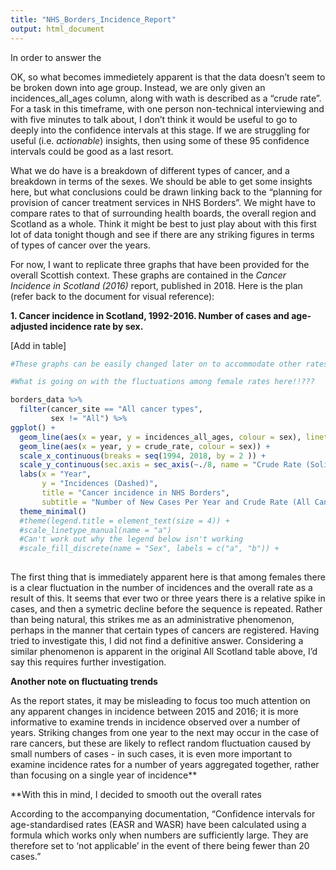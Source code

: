 ```yaml
---
title: "NHS_Borders_Incidence_Report"
output: html_document
---
```


In order to answer the 

OK, so what becomes immedietely apparent is that the data doesn't seem to be broken down into age group. Instead, we are only given an incidences_all_ages column, along with wath is described as a "crude rate". For a task in this timeframe, with one person non-technical interviewing and with five minutes to talk about, I don't think it would be useful to go to deeply into the confidence intervals at this stage. If we are struggling for useful (i.e. *actionable*) insights, then using some of these 95 confidence intervals could be good as a last resort. 

What we do have is a breakdown of different types of cancer, and a breakdown in terms of the sexes. We should be able to get some insights here, but what conclusions could be drawn linking back to the "planning for provision of cancer treatment services in NHS Borders". We might have to compare rates to that of surrounding health boards, the overall region and Scotland as a whole. Think it might be best to just play about with this first lot of data tonight though and see if there are any striking figures in terms of types of cancer over the years. 

For now, I want to replicate three graphs that have been provided for the overall Scottish context. These graphs are contained in the *Cancer Incidence in Scotland (2016)* report, published in 2018. Here is the plan (refer back to the document for visual reference):

**1. Cancer incidence in Scotland, 1992-2016. Number of cases and age-adjusted incidence rate by sex.**

[Add in table]


```r
#These graphs can be easily changed later on to accommodate other rates, especially when we look a bit further into the easr and wasr rates.

#What is going on with the fluctuations among female rates here!!???

borders_data %>%
  filter(cancer_site == "All cancer types",
         sex != "All") %>%
ggplot() +
  geom_line(aes(x = year, y = incidences_all_ages, colour = sex), linetype = "dashed") +
  geom_line(aes(x = year, y = crude_rate, colour = sex)) +
  scale_x_continuous(breaks = seq(1994, 2018, by = 2 )) +
  scale_y_continuous(sec.axis = sec_axis(~./8, name = "Crude Rate (Solid)\n")) +
  labs(x = "Year",
       y = "Incidences (Dashed)",
       title = "Cancer incidence in NHS Borders",
       subtitle = "Number of New Cases Per Year and Crude Rate (All Cancers)") +
  theme_minimal()
  #theme(legend.title = element_text(size = 4)) +
  #scale_linetype_manual(name = "a")
  #Can't work out why the legend below isn't working
  #scale_fill_discrete(name = "Sex", labels = c("a", "b")) +
  
```

The first thing that is immediately apparent here is that among females there is a clear fluctuation in the number of incidences and the overall rate as a result of this. It seems that ever two or three years there is a relative spike in cases, and then a symetric decline before the sequence is repeated. Rather than being natural, this strikes me as an administrative phenomenon, perhaps in the manner that certain types of cancers are registered. Having tried to investigate this, I did not find a definitive answer. Considering a similar phenomenon is apparent in the original All Scotland table above, I'd say this requires further investigation. 

**Another note on fluctuating trends**

As the report states, it may be misleading to focus too much attention on any apparent changes in incidence between 2015 and 2016; it is more informative to examine trends in incidence observed over a number of years. Striking changes from one year to the next may occur in the case of rare cancers, but these are likely to reflect random fluctuation caused by small numbers of cases - in such cases, it is even more important to examine incidence rates for a number of years aggregated together, rather than focusing on a single year of incidence**

**With this in mind, I decided to smooth out the overall rates 







According to the accompanying documentation, "Confidence intervals for age-standardised rates (EASR and WASR) have been calculated using a formula which works only when numbers are sufficiently large. They are therefore set to 'not applicable' in the event of there being fewer than 20 cases."